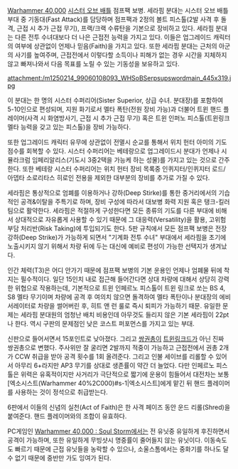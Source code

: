 '''{{{+1 Seraphim Squad}}}'''

[[Warhammer 40,000]] [[시스터 오브 배틀]] 점프팩 보병. 세라핌 분대는 시스터 오브 배틀 부대 중 기동대(Fast Attack)를 담당하며 점프팩과 2정의 볼트 피스톨(2발 사격 후 돌격, 근접 시 추가 근접 무기), 프랙/크랙 수류탄을 기본으로 장비하고 있다. 세라핌 분대는 다른 전투 수녀대보다 더 나은 근접전 능력을 가지고 있다. 이들은 업그레이드 캐릭터의 여부에 상관없이 언제나 믿음(Faith)을 가지고 있다. 또한 세라핌 분대는 근처의 아군의 사기를 높여주며, 근접전에서 이렇다할 소득이나 피해가 없는 경우 시간을 지체하지 않고 빠져나와서 다음 목표를 노릴 수 있는 기동성을 보유하고 있다.

attachment:/m1250214_99060108093_WHSoBSerpsupswordmain_445x319.jpg

이 분대는 한 명의 시스터 수퍼리어(Sister Superior, 상급 수녀. 분대장)를 포함하여 5-10인으로 편성되며, 지원 화기로서 멜타 폭탄(전원 장비 가능)과 더불어 트윈 핸드 플레이머(사격 시 화염방사기, 근접 시 추가 근접 무기) 혹은 트윈 인퍼노 피스톨(트윈링크 멜타 능력을 갖고 있는 피스톨)을 장비 가능하다.

또한 업그레이드 캐릭터 유무에 상관없이 전멸시 순교를 통해서 위치 헌터 아미의 기도 점수를 회복할 수 있다. 시스터 수퍼리어는 베테랑으로 업그레이드시 분대가 언제나 시뮬라크럼 임페리알리스(기도시 3중2택을 가능케 하는 성물)를 가지고 있는 것으로 간주한다. 또한 베테랑 시스터 수퍼리어는 위치 헌터 장비 목록중 인퀴지터/인퀴지터 로드/아뎁타 소로리타스 히로인 전용을 제외한 대부분의 장비를 추가로 가질 수 있다.

세라핌은 통상적으로 엄폐를 이용하거나 강하(Deep Stirke)를 통한 중거리에서의 기습적인 공격&이탈을 주특기로 하며, 장비 구성에 따라서 대보병 화력 지원 혹은 탱크-킬러 팀으로 활약한다. 세라핌은 적절하게 구성한다면 모든 종류의 기도를 다른 부대에 비해서 상대적으로 자유롭게 사용할 수 있기 때문에 그 대응력(Versatility)을 활용, 고위험부담 처리반(Risk Taking)에 투입되기도 한다. 5판 규칙에서 모든 점프팩 보병은 전장 강하(Deep Strike)가 가능하게 되면서 "기계화 전투 수녀" 부대에서 세라핌을 초기에 노출시키지 않기 위해서 차량 뒤에 두는 대신에 예비로 편성이 가능한 선택지가 생겨났다.

인간 체력(T3)은 어디 안가기 때문에 점프팩 보병의 기본 운용인 언제나 엄폐물 뒤에 착지는 필수적이다. 일단 15인치 내로 접근해 들어간다면 상대 차량에 대해서 상당히 강력한 위협으로 작용하는데, 기본적으로 트윈 인페르노 피스톨이 트윈 링크로 쏘는 BS 4, S8 멜타 무기이며 차량에 공격 후 여의치 않으면 돌격하여 멜타 폭탄이나 분대장의 에비서레이터로 차량을 썰어버린 후, 히트 앤 런 룰로 즉시 퇴피가 가능하기 때문. 유일한 문제는 세라핌 분대원의 엄청난 배치 비용인데 아무것도 들리지 않은 기본 세라핌이 22pt나 한다. 역시 구판의 문제점인 낮은 코스트 퍼포먼스를 가지고 있는 부대.

신판으로 들어서면서 15포인트로 낮아졌다. 그리고 [[쌍권총]]이 [[트윈링크드]]가 아닌 진짜 쌍권총으로 변했다. 주사위만 잘 굴리면 2발까지 적중이 가능하고 근접전에서 권총 2개가 CCW 취급을 받아 공격 횟수를 1회 올려준다. 그리고 인불 세이브를 리롤할 수 있어서 아무리 6+라지만 AP3 무기를 상대로 생존률이 약간 더 늘었다. 다만 인페르노 피스톨은 위력은 유혹적이지만 사거리가 극단적으로 짧기에 운용이 힘들어서 대전차는 보통 [엑소시스트(Warhammer 40%2C000)#s-1|엑소시스트]에게 맡긴 뒤 핸드 플레이머를 사용하는 것이 정석으로 취급받는다.

6판에서 이들의 신념의 실천(Act of Faith)은 한 사격 페이즈 동안 운드 리롤(Shred)을 붙여준다. 핸드 플레이머와의 조합이 유효하다.

PC게임인 [[Warhammer 40,000 : Soul Storm]]에서는 전 유닛중 유일하게 후진하면서 공격이 가능하며, 또한 유일하게 무빙샷시 명중률이 줄어들지 않는 유닛이다. 이동속도도 빠르기 때문에 근접 유닛들을 농락할 수 있으나, 소울스톰에서는 중화기를 하나도 달 수 없기 때문에 중반만 가도 잉여가 된다.
